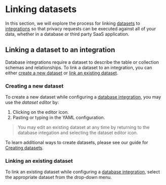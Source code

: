 
# Linking datasets 

In this section, we will explore the process for linking [datasets](/user-guides/datasets) to [integrations](/user-guides/integrations) so that privacy requests can be executed against all of your data, whether in a database or third party SaaS application.


## Linking a dataset to an integration
Database integrations require a dataset to describe the table or collection schemas and relationships. To link a dataset to an integration, you can either [create a new dataset](#creating-a-new-dataset) or [link an existing dataset](#linking-an-existing-dataset).

### Creating a new dataset 
To create a new dataset while configuring a [database integration](/user-guides/integrations#2-collect-the-information-that-you-will-need-to-connect-to-the-system), you may use the _dataset editor_ by:
1. Clicking on the editor icon.
2. Pasting or typing in the YAML configuration.

<Screenshot img="/assets/img/integrations/create-datasets.gif" description="Create a dataset" /> 

>You may edit an existing dataset at any time by returning to the database integation and selecting the dataset editor icon.

To learn additional ways to create datasets, please see our guide for [Creating datasets](/user-guides/datasets/generate-datasets).


### Linking an existing dataset 
To link an existing dataset while configuring a [database integration](/user-guides/integrations/manage-integrations#2-configure-the-connection-information-and-test-the-integration),
select the appropriate dataset from the drop-down menu.
<Screenshot img="/assets/img/integrations/link-datasets.gif" description="Link a dataset" /> 

